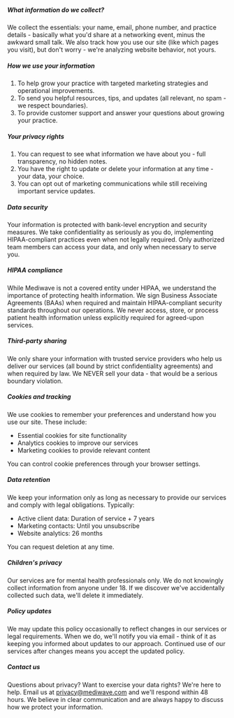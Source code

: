 ##### What information do we collect?

We collect the essentials: your name, email, phone number, and practice details - basically what you'd share at a networking event, minus the awkward small talk. We also track how you use our site (like which pages you visit), but don't worry - we're analyzing website behavior, not yours.

##### How we use your information


1. To help grow your practice with targeted marketing strategies and operational improvements.<br/>
2. To send you helpful resources, tips, and updates (all relevant, no spam - we respect boundaries).<br/>
3. To provide customer support and answer your questions about growing your practice.  


##### Your privacy rights


1. You can request to see what information we have about you - full transparency, no hidden notes.<br/>
2. You have the right to update or delete your information at any time - your data, your choice.<br/>
3. You can opt out of marketing communications while still receiving important service updates.  


##### Data security

Your information is protected with bank-level encryption and security measures. We take confidentiality as seriously as you do, implementing HIPAA-compliant practices even when not legally required. Only authorized team members can access your data, and only when necessary to serve you.

##### HIPAA compliance

While Mediwave is not a covered entity under HIPAA, we understand the importance of protecting health information. We sign Business Associate Agreements (BAAs) when required and maintain HIPAA-compliant security standards throughout our operations. We never access, store, or process patient health information unless explicitly required for agreed-upon services.

##### Third-party sharing

We only share your information with trusted service providers who help us deliver our services (all bound by strict confidentiality agreements) and when required by law. We NEVER sell your data - that would be a serious boundary violation.

##### Cookies and tracking

We use cookies to remember your preferences and understand how you use our site. These include:
- Essential cookies for site functionality
- Analytics cookies to improve our services
- Marketing cookies to provide relevant content

You can control cookie preferences through your browser settings.

##### Data retention

We keep your information only as long as necessary to provide our services and comply with legal obligations. Typically:
- Active client data: Duration of service + 7 years
- Marketing contacts: Until you unsubscribe
- Website analytics: 26 months

You can request deletion at any time.

##### Children's privacy

Our services are for mental health professionals only. We do not knowingly collect information from anyone under 18. If we discover we've accidentally collected such data, we'll delete it immediately.

##### Policy updates

We may update this policy occasionally to reflect changes in our services or legal requirements. When we do, we'll notify you via email - think of it as keeping you informed about updates to our approach. Continued use of our services after changes means you accept the updated policy.

##### Contact us

Questions about privacy? Want to exercise your data rights? We're here to help. Email us at privacy@mediwave.com and we'll respond within 48 hours. We believe in clear communication and are always happy to discuss how we protect your information.